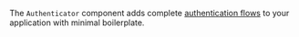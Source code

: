 
The `Authenticator` component adds complete [authentication flows](https://docs.amplify.aws/lib/auth/getting-started/q/platform/flutter)
to your application with minimal boilerplate.

<FlutterAuthenticatorExample></FlutterAuthenticatorExample>
